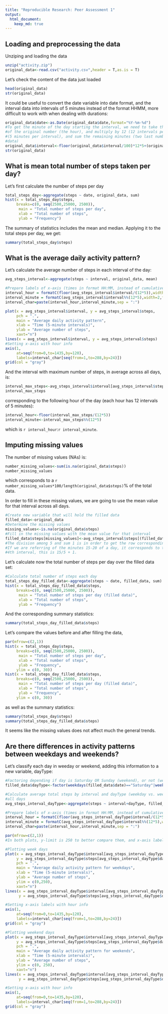 ```yaml
---
title: "Reproducible Research: Peer Assessment 1"
output: 
  html_document:
    keep_md: true
---
```



## Loading and preprocessing the data

Unziping and loading the data
```r
unzip("activity.zip")
original_data<-read.csv("activity.csv",header = T,as.is = T)
```

Let's check the content of the data just loaded
```r
head(original_data)
str(original_data)
```

It could be useful to convert the date variable into date format, and the interval data into intervals of 5 minutes instead of the format HHMM, more difficult to work with when dealing with durations:
```r
original_data$date<-as.Date(original_data$date,format="%Y-%m-%d")
#To get the minute of the day starting the interval, we need to take the hundred part
#of the original number (the hour), and multiply by 12 (12 intervals per hour) and by 5 
#(5 minutes per interval), and sum the remaining minutes (two last numbers of original 
#data)
original_data$interval<-floor(original_data$interval/100)*12*5+(original_data$interval%%100)
str(original_data)
```


## What is mean total number of steps taken per day?

Let's first calculate the number of steps per day
```r
total_steps_day<-aggregate(steps ~ date, original_data, sum)
hist(x = total_steps_day$steps,
     breaks=c(0, seq(2500,25000, 2500)),
      main = "Total number of steps per day", 
      xlab = "Total number of steps", 
      ylab = "Frequency")
```

The summary of statistics includes the mean and median. Applying it to the total steps per day, we get:
```r
summary(total_steps_day$steps)
```

## What is the average daily activity pattern?

Let's calculate the average number of steps in each interval of the day:
```r
avg_steps_interval<-aggregate(steps ~ interval, original_data, mean)

#Prepare labels of x-axis (times in format HH:MM, instead of cumulative 5 minute intervals)
interval_hour = formatC(floor(avg_steps_interval$interval/(12*5)),width=2,flag="0")
interval_minute = formatC(avg_steps_interval$interval%%(12*5),width=2,flag="0")
interval_char=paste(interval_hour,interval_minute,sep = ":")

plot(x = avg_steps_interval$interval, y = avg_steps_interval$steps,  
     pch = ".", 
     main = "Average daily activity pattern", 
     xlab = "Time (5-minute intervals)", 
     ylab = "Average number of steps",
     xaxt="n")
lines(x = avg_steps_interval$interval, y = avg_steps_interval$steps)
#Setting x-axis with hour info
axis(1, 
     at=seq(from=0,to=1435,by=120), 
     labels=interval_char[seq(from=1,to=288,by=24)])
grid(col = "gray")
```

And the interval with maximum number of steps, in average across all days, is:
```r
interval_max_steps<-avg_steps_interval$interval[avg_steps_interval$steps==max(avg_steps_interval$steps)]
interval_max_steps
```

corresponding to the following hour of the day (each hour has 12 intervals of 5 minutes):
```r
interval_hour<-floor(interval_max_steps/(12*5))
interval_minute<-interval_max_steps%%(12*5)
```

which is `r interval_hour`:`r interval_minute`.

## Imputing missing values

The number of missing values (NAs) is:
```r
number_missing_values<-sum(is.na(original_data$steps))
number_missing_values
```

which corresponds to a `r number_missing_values*100/length(original_data$steps)`% of the total data.

In order to fill in these missing values, we are going to use the mean value for that interval across all days.
```r
#Create new variable that will hold the filled data
filled_data<-original_data
#Determine the missing values
missing_values<-is.na(original_data$steps)
#Fill in the missing values with the mean value for that interval
filled_data$steps[missing_values]<-avg_steps_interval$steps[(filled_data$interval[missing_values]/5+1)]
#The division among 5 and sum 1 is in order to get the row corresponding to the interval.
#If we are referring of the minutes 15-20 of a day, it corresponds to the 
#4th interval, this is 15/5 + 1.
```

Let's calculate now the total number of steps per day over the filled data set:
```r
#Calculate total number of steps each day
total_steps_day_filled_data<-aggregate(steps ~ date, filled_data, sum)
hist(x = total_steps_day_filled_data$steps,
     breaks=c(0, seq(2500,25000, 2500)),
      main = "Total number of steps per day (filled data)", 
      xlab = "Total number of steps", 
      ylab = "Frequency")
```

And the corresponding summary statistics:
```r
summary(total_steps_day_filled_data$steps)
```

Let's compare the values before and after filling the data,
```r
par(mfrow=c(2,1))
hist(x = total_steps_day$steps,
     breaks=c(0, seq(2500,25000, 2500)),
      main = "Total number of steps per day", 
      xlab = "Total number of steps", 
      ylab = "Frequency",
     ylim = c(0, 30))
hist(x = total_steps_day_filled_data$steps,
     breaks=c(0, seq(2500,25000, 2500)),
      main = "Total number of steps per day (filled data)", 
      xlab = "Total number of steps", 
      ylab = "Frequency",
     ylim = c(0, 30))
```

as well as the summary statistics:
```r
summary(total_steps_day$steps)
summary(total_steps_day_filled_data$steps)
```

It seems like the missing values does not affect much the general trends.

## Are there differences in activity patterns between weekdays and weekends?

Let's classify each day in weeday or weekend, adding this information to a new variable, dayType:
```r
#Factoring depending if day is Saturday OR Sunday (weekend), or not (weekday)
filled_data$dayType<-factor(weekdays(filled_data$date)=="Saturday"|weekdays(filled_data$date)=="Sunday",levels=c(FALSE,TRUE),labels = c("WEEKDAY","WEEKEND"))
```


```r
#Calculate average total steps by interval and dayType (weekday vs. weekend) across 
#all days
avg_steps_interval_dayType<-aggregate(steps ~ interval+dayType, filled_data, mean)

#Prepare labels of x-axis (times in format HH:MM, instead of cumulative 5 minute intervals)
interval_hour = formatC(floor(avg_steps_interval_dayType$interval/(12*5)),width=2,flag="0")
interval_minute = formatC(avg_steps_interval_dayType$interval%%(12*5),width=2,flag="0")
interval_char=paste(interval_hour,interval_minute,sep = ":")

par(mfrow=c(2,1))
#In both plots, y-limit is 250 to better compare them, and x-axis labels are supressed

#Plotting week days
plot(x = avg_steps_interval_dayType$interval[avg_steps_interval_dayType$dayType=="WEEKDAY"], 
     y = avg_steps_interval_dayType$steps[avg_steps_interval_dayType$dayType=="WEEKDAY"],  
     pch = ".", 
     main = "Average daily activity pattern for weekdays", 
     xlab = "Time (5-minute intervals)", 
     ylab = "Average number of steps",
     ylim = c(0,250),
     xaxt="n")
lines(x = avg_steps_interval_dayType$interval[avg_steps_interval_dayType$dayType=="WEEKDAY"], 
      y = avg_steps_interval_dayType$steps[avg_steps_interval_dayType$dayType=="WEEKDAY"])

#Setting x-axis labels with hour info
axis(1, 
     at=seq(from=0,to=1435,by=120), 
     labels=interval_char[seq(from=1,to=288,by=24)])
grid(col = "gray")

#Plotting weekend days
plot(x = avg_steps_interval_dayType$interval[avg_steps_interval_dayType$dayType=="WEEKEND"], 
     y = avg_steps_interval_dayType$steps[avg_steps_interval_dayType$dayType=="WEEKEND"],  
     pch = ".", 
     main = "Average daily activity pattern for weekends", 
     xlab = "Time (5-minute intervals)", 
     ylab = "Average number of steps",
     ylim = c(0, 250),
     xaxt="n")
lines(x = avg_steps_interval_dayType$interval[avg_steps_interval_dayType$dayType=="WEEKEND"], 
      y = avg_steps_interval_dayType$steps[avg_steps_interval_dayType$dayType=="WEEKEND"])

#Setting x-axis with hour info
axis(1, 
     at=seq(from=0,to=1435,by=120), 
     labels=interval_char[seq(from=1,to=288,by=24)])
grid(col = "gray")
```
